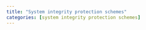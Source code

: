 ```yaml
---
title: "System integrity protection schemes"
categories: [system integrity protection schemes]
--- 
```

